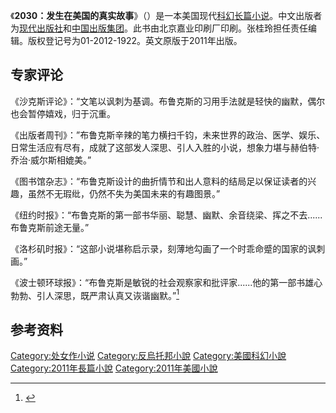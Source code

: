 {{Infobox Book 
|書名 = 2030：发生在美国的真实故事
|圖像 = 2030 cover 220.jpg
|圖像說明 = 第一版封面
|作者 = [[艾伯特·布魯克斯|艾伯特·布魯克斯]]
|原名 = ''2030: The Real Story of What Happens to America''
|插圖 =
|封面設計 = St. Martin's Press
|出版地 = [[美国|美国]]
|語言 = 英文
|系列 =
|題材 =
|類型 = 科幻小说
|出版者 = St. Martin's Press
|出版日期 =
|中文版 = 2013年3月
|媒介 = 纸质书
|頁數 =
|開本 = 710mm x 1000mm  1/16
|isbn = 978-7-5143-1236-2
|oclc = <!-- OCLC -->
|杜威十進制圖書分類法=
|美國國會圖書館圖書分類法=
|上一部作品=
|下一部作品=
|引用 =
|被引用 =
}}
《'''2030：发生在美国的真实故事'''》（{{lang-en|''2030: The Real Story of What Happens to America''}}）是一本美国现代[[科幻小说|科幻]][[长篇小说|长篇小说]]。中文出版者为[[现代出版社|现代出版社]]和[[中国出版集团|中国出版集团]]。此书由北京嘉业印刷厂印刷。张桂玲担任责任编辑。版权登记号为01-2012-1922。英文原版于2011年出版。

== 专家评论 ==
《沙克斯评论》：“文笔以讽刺为基调。布鲁克斯的习用手法就是轻快的幽默，偶尔也会暂停嬉戏，归于沉重。

《出版者周刊》：”布鲁克斯辛辣的笔力横扫千钧，未来世界的政治、医学、娱乐、日常生活应有尽有，成就了这部发人深思、引人入胜的小说，想象力堪与赫伯特·乔治·威尔斯相媲美。”

《图书馆杂志》：“布鲁克斯设计的曲折情节和出人意料的结局足以保证读者的兴趣，虽然不无瑕纰，仍然不失为美国未来的有趣图景。”

《纽约时报》：“布鲁克斯的第一部书华丽、聪慧、幽默、余音绕梁、挥之不去......布鲁克斯前途无量。”

《洛杉矶时报》：“这部小说堪称启示录，刻薄地勾画了一个时乖命蹙的国家的讽刺画。”

《波士顿环球报》：“布鲁克斯是敏锐的社会观察家和批评家......他的第一部书雄心勃勃、引人深思，既严肃认真又诙谐幽默。”<ref>{{cite book |last=布鲁克斯 |first=阿尔伯特|title=2030：发生在美国的真实故事 |publisher= 现代出版社，中国出版集团 |isbn=978-7-5143-1236-2 |accessdate=26 December 2014 }}</ref>

== 参考资料 ==
{{reflist}}

[[Category:处女作小说|Category:处女作小说]]
[[Category:反烏托邦小說|Category:反烏托邦小說]]
[[Category:美國科幻小說|Category:美國科幻小說]]
[[Category:2011年長篇小說|Category:2011年長篇小說]]
[[Category:2011年美國小說|Category:2011年美國小說]]